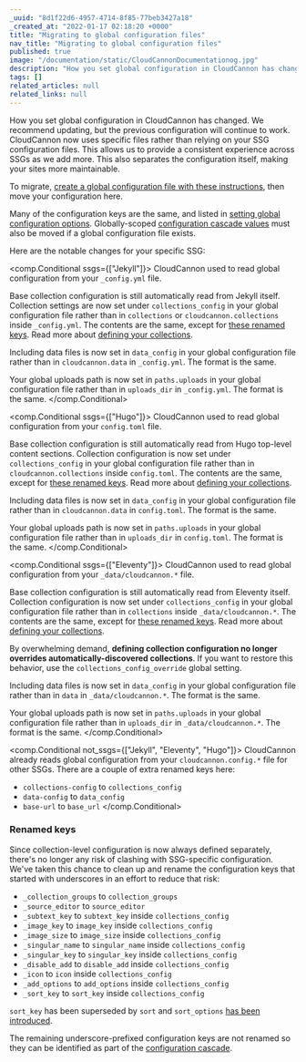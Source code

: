 ```yaml
---
_uuid: "8d1f22d6-4957-4714-8f85-77beb3427a18"
_created_at: "2022-01-17 02:18:20 +0000"
title: "Migrating to global configuration files"
nav_title: "Migrating to global configuration files"
published: true
image: "/documentation/static/CloudCannonDocumentationog.jpg"
description: "How you set global configuration in CloudCannon has changed. We recommend updating, but the previous configuration will continue to work. CloudCannon now uses specific files rather than relying on your SSG configuration files."
tags: []
related_articles: null
related_links: null
---
```


How you set global configuration in CloudCannon has changed. We recommend updating, but the previous configuration will continue to work. CloudCannon now uses specific files rather than relying on your SSG configuration files. This allows us to provide a consistent experience across SSGs as we add more. This also separates the configuration itself, making your sites more maintainable.

To migrate, [create a global configuration file with these instructions](/documentation/articles/create-a-global-configuration-file/), then move your configuration here.

Many of the configuration keys are the same, and listed in [setting global configuration options](/documentation/articles/create-a-global-configuration-file/#options). Globally-scoped [configuration cascade values](/documentation/articles/using-the-configuration-cascade/) must also be moved if a global configuration file exists.

Here are the notable changes for your specific SSG:



<comp.Conditional ssgs={["Jekyll"]}>
  CloudCannon used to read global configuration from your `_config.yml` file.

  Base collection configuration is still automatically read from Jekyll itself. Collection settings are now set under `collections_config` in your global configuration file rather than in `collections` or `cloudcannon.collections` inside `_config.yml`. The contents are the same, except for [these renamed keys](#renamed-keys). Read more about [defining your collections](/documentation/articles/define-your-collections/).

  Including data files is now set in `data_config` in your global configuration file rather than in `cloudcannon.data` in `_config.yml`. The format is the same.

  Your global uploads path is now set in `paths.uploads` in your global configuration file rather than in `uploads_dir` in `_config.yml`. The format is the same.
</comp.Conditional>



<comp.Conditional ssgs={["Hugo"]}>
  CloudCannon used to read global configuration from your `config.toml` file.

  Base collection configuration is still automatically read from Hugo top-level content sections. Collection configuration is now set under `collections_config` in your global configuration file rather than in `cloudcannon.collections` inside `config.toml`. The contents are the same, except for [these renamed keys](#renamed-keys). Read more about [defining your collections](/documentation/articles/define-your-collections/).

  Including data files is now set in `data_config` in your global configuration file rather than in `cloudcannon.data` in `config.toml`. The format is the same.

  Your global uploads path is now set in `paths.uploads` in your global configuration file rather than in `uploads_dir` in `config.toml`. The format is the same.
</comp.Conditional>



<comp.Conditional ssgs={["Eleventy"]}>
  CloudCannon used to read global configuration from your `_data/cloudcannon.*` file.

  Base collection configuration is still automatically read from Eleventy itself. Collection configuration is now set under `collections_config` in your global configuration file rather than in `collections` inside `_data/cloudcannon.*`. The contents are the same, except for [these renamed keys](#renamed-keys). Read more about [defining your collections](/documentation/articles/define-your-collections/).

  By overwhelming demand, **defining collection configuration no longer overrides automatically-discovered collections**. If you want to restore this behavior, use the `collections_config_override` global setting.

  Including data files is now set in `data_config` in your global configuration file rather than in `data` in `_data/cloudcannon.*`. The format is the same.

  Your global uploads path is now set in `paths.uploads` in your global configuration file rather than in `uploads_dir` in `_data/cloudcannon.*`. The format is the same.
</comp.Conditional>



<comp.Conditional not_ssgs={["Jekyll", "Eleventy", "Hugo"]}>
  CloudCannon already reads global configuration from your `cloudcannon.config.*` file for other SSGs. There are a couple of extra renamed keys here:

  * `collections-config` to `collections_config`
  * `data-config` to `data_config`
  * `base-url` to `base_url`
</comp.Conditional>



### Renamed keys
Since collection-level configuration is now always defined separately, there's no longer any risk of clashing with SSG-specific configuration. We've taken this chance to clean up and rename the configuration keys that started with underscores in an effort to reduce that risk:

* `_collection_groups` to `collection_groups`
* `_source_editor` to `source_editor`
* `_subtext_key` to `subtext_key` inside `collections_config`
* `_image_key` to `image_key` inside `collections_config`
* `_image_size` to `image_size` inside `collections_config`
* `_singular_name` to `singular_name` inside `collections_config`
* `_singular_key` to `singular_key` inside `collections_config`
* `_disable_add` to `disable_add` inside `collections_config`
* `_icon` to `icon` inside `collections_config`
* `_add_options` to `add_options` inside `collections_config`
* `_sort_key` to `sort_key` inside `collections_config`

`sort_key` has been superseded by `sort` and `sort_options` [has been introduced](/documentation/articles/define-your-collections/).

The remaining underscore-prefixed configuration keys are not renamed so they can be identified as part of the [configuration cascade](/documentation/articles/using-the-configuration-cascade/).
